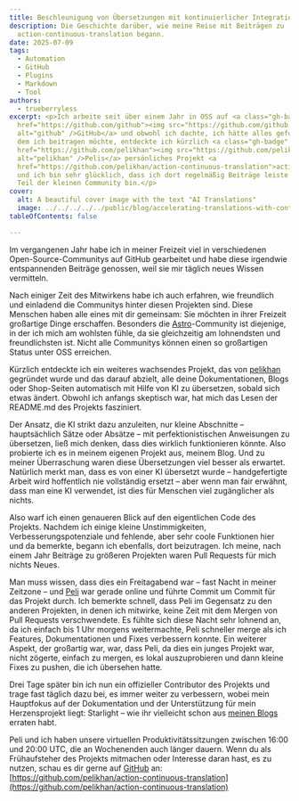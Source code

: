 ```yaml
---
title: Beschleunigung von Übersetzungen mit kontinuierlicher Integration
description: Die Geschichte darüber, wie meine Reise mit Beiträgen zu
  action-continuous-translation begann.
date: 2025-07-09
tags:
  - Automation
  - GitHub
  - Plugins
  - Markdown
  - Tool
authors:
  - trueberryless
excerpt: <p>Ich arbeite seit über einem Jahr in OSS auf <a class="gh-badge"
  href="https://github.com/github"><img src="https://github.com/github.png"
  alt="github" />GitHub</a> und obwohl ich dachte, ich hätte alles gefunden, zu
  dem ich beitragen möchte, entdeckte ich kürzlich <a class="gh-badge"
  href="https://github.com/pelikhan"><img src="https://github.com/pelikhan.png"
  alt="pelikhan" />Pelis</a> persönliches Projekt <a
  href="https://github.com/pelikhan/action-continuous-translation">action-continuous-translation</a>,
  und ich bin sehr glücklich, dass ich dort regelmäßig Beiträge leiste und jetzt
  Teil der kleinen Community bin.</p>
cover:
  alt: A beautiful cover image with the text "AI Translations"
  image: ../../../../../public/blog/accelerating-translations-with-continuous-integration.png
tableOfContents: false

---
```


Im vergangenen Jahr habe ich in meiner Freizeit viel in verschiedenen Open-Source-Communitys auf GitHub gearbeitet und habe diese irgendwie entspannenden Beiträge genossen, weil sie mir täglich neues Wissen vermitteln.

Nach einiger Zeit des Mitwirkens habe ich auch erfahren, wie freundlich und einladend die Communitys hinter diesen Projekten sind. Diese Menschen haben alle eines mit dir gemeinsam: Sie möchten in ihrer Freizeit großartige Dinge erschaffen. Besonders die [Astro](https://github.com/withastro)-Community ist diejenige, in der ich mich am wohlsten fühle, da sie gleichzeitig am lohnendsten und freundlichsten ist. Nicht alle Communitys können einen so großartigen Status unter OSS erreichen.

Kürzlich entdeckte ich ein weiteres wachsendes Projekt, das von [pelikhan](https://github.com/pelikhan) gegründet wurde und das darauf abzielt, alle deine Dokumentationen, Blogs oder Shop-Seiten automatisch mit Hilfe von KI zu übersetzen, sobald sich etwas ändert. Obwohl ich anfangs skeptisch war, hat mich das Lesen der README.md des Projekts fasziniert.

Der Ansatz, die KI strikt dazu anzuleiten, nur kleine Abschnitte – hauptsächlich Sätze oder Absätze – mit perfektionistischen Anweisungen zu übersetzen, ließ mich denken, dass dies wirklich funktionieren könnte. Also probierte ich es in meinem eigenen Projekt aus, meinem Blog. Und zu meiner Überraschung waren diese Übersetzungen viel besser als erwartet. Natürlich merkt man, dass es von einer KI übersetzt wurde – handgefertigte Arbeit wird hoffentlich nie vollständig ersetzt – aber wenn man fair erwähnt, dass man eine KI verwendet, ist dies für Menschen viel zugänglicher als nichts.

Also warf ich einen genaueren Blick auf den eigentlichen Code des Projekts. Nachdem ich einige kleine Unstimmigkeiten, Verbesserungspotenziale und fehlende, aber sehr coole Funktionen hier und da bemerkte, begann ich ebenfalls, dort beizutragen. Ich meine, nach einem Jahr Beiträge zu größeren Projekten waren Pull Requests für mich nichts Neues.

Man muss wissen, dass dies ein Freitagabend war – fast Nacht in meiner Zeitzone – und [Peli](https://github.com/pelikhan) war gerade online und führte Commit um Commit für das Projekt durch. Ich bemerkte schnell, dass Peli im Gegensatz zu den anderen Projekten, in denen ich mitwirke, keine Zeit mit dem Mergen von Pull Requests verschwendete. Es fühlte sich diese Nacht sehr lohnend an, da ich einfach bis 1 Uhr morgens weitermachte, Peli schneller merge als ich Features, Dokumentationen und Fixes verbessern konnte. Ein weiterer Aspekt, der großartig war, war, dass Peli, da dies ein junges Projekt war, nicht zögerte, einfach zu mergen, es lokal auszuprobieren und dann kleine Fixes zu pushen, die ich übersehen hatte.

Drei Tage später bin ich nun ein offizieller Contributor des Projekts und trage fast täglich dazu bei, es immer weiter zu verbessern, wobei mein Hauptfokus auf der Dokumentation und der Unterstützung für mein Herzensprojekt liegt: Starlight – wie ihr vielleicht schon aus [meinen Blogs](../../../../../blog/tags/starlight/) erraten habt.

Peli und ich haben unsere virtuellen Produktivitätssitzungen zwischen 16:00 und 20:00 UTC, die an Wochenenden auch länger dauern. Wenn du als Frühaufsteher des Projekts mitmachen oder Interesse daran hast, es zu nutzen, schau es dir gerne auf [GitHub](https://github.com/github) an: [https://github.com/pelikhan/action-continuous-translation](https://github.com/pelikhan/action-continuous-translation)
